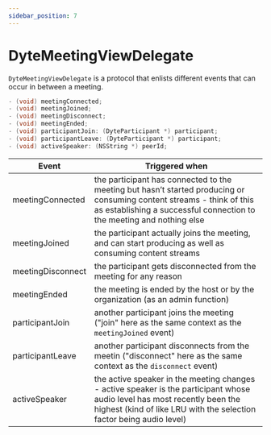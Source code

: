 ```yaml
---
sidebar_position: 7
---
```


# DyteMeetingViewDelegate

`DyteMeetingViewDelegate` is a protocol that enlists different events that can occur in between a meeting.

```objectivec
- (void) meetingConnected;
- (void) meetingJoined;
- (void) meetingDisconnect;
- (void) meetingEnded;
- (void) participantJoin: (DyteParticipant *) participant;
- (void) participantLeave: (DyteParticipant *) participant;
- (void) activeSpeaker: (NSString *) peerId;
```

| Event             | Triggered when                                                                                                                                                                                    |
| ----------------- | ------------------------------------------------------------------------------------------------------------------------------------------------------------------------------------------------- |
| meetingConnected  | the participant has connected to the meeting but hasn’t started producing or consuming content streams - think of this as establishing a successful connection to the meeting and nothing else    |
| meetingJoined     | the participant actually joins the meeting, and can start producing as well as consuming content streams                                                                                          |
| meetingDisconnect | the participant gets disconnected from the meeting for any reason                                                                                                                                 |
| meetingEnded      | the meeting is ended by the host or by the organization (as an admin function)                                                                                                                    |
| participantJoin   | another participant joins the meeting ("join" here as the same context as the `meetingJoined` event)                                                                                              |
| participantLeave  | another participant disconnects from the meetin ("disconnect" here as the same context as the `disconnect` event)                                                                                 |
| activeSpeaker     | the active speaker in the meeting changes - active speaker is the participant whose audio level has most recently been the highest (kind of like LRU with the selection factor being audio level) |

